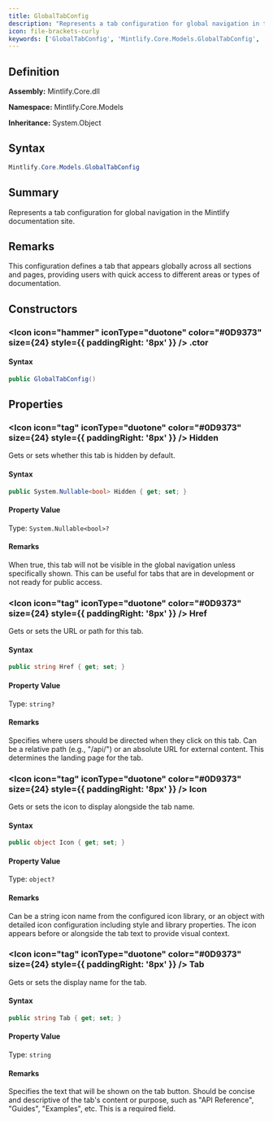 ```yaml
---
title: GlobalTabConfig
description: "Represents a tab configuration for global navigation in the Mintlify documentation site."
icon: file-brackets-curly
keywords: ['GlobalTabConfig', 'Mintlify.Core.Models.GlobalTabConfig', 'Mintlify.Core.Models', 'class', 'System.Object']
---
```


## Definition

**Assembly:** Mintlify.Core.dll

**Namespace:** Mintlify.Core.Models

**Inheritance:** System.Object

## Syntax

```csharp
Mintlify.Core.Models.GlobalTabConfig
```

## Summary

Represents a tab configuration for global navigation in the Mintlify documentation site.

## Remarks

This configuration defines a tab that appears globally across all sections and pages,
            providing users with quick access to different areas or types of documentation.

## Constructors

### <Icon icon="hammer" iconType="duotone" color="#0D9373" size={24} style={{ paddingRight: '8px' }} />  .ctor

#### Syntax

```csharp
public GlobalTabConfig()
```

## Properties

### <Icon icon="tag" iconType="duotone" color="#0D9373" size={24} style={{ paddingRight: '8px' }} />  Hidden

Gets or sets whether this tab is hidden by default.

#### Syntax

```csharp
public System.Nullable<bool> Hidden { get; set; }
```

#### Property Value

Type: `System.Nullable<bool>?`

#### Remarks

When true, this tab will not be visible in the global navigation unless
            specifically shown. This can be useful for tabs that are in development
            or not ready for public access.

### <Icon icon="tag" iconType="duotone" color="#0D9373" size={24} style={{ paddingRight: '8px' }} />  Href

Gets or sets the URL or path for this tab.

#### Syntax

```csharp
public string Href { get; set; }
```

#### Property Value

Type: `string?`

#### Remarks

Specifies where users should be directed when they click on this tab.
            Can be a relative path (e.g., "/api/") or an absolute URL for external content.
            This determines the landing page for the tab.

### <Icon icon="tag" iconType="duotone" color="#0D9373" size={24} style={{ paddingRight: '8px' }} />  Icon

Gets or sets the icon to display alongside the tab name.

#### Syntax

```csharp
public object Icon { get; set; }
```

#### Property Value

Type: `object?`

#### Remarks

Can be a string icon name from the configured icon library, or an object
            with detailed icon configuration including style and library properties.
            The icon appears before or alongside the tab text to provide visual context.

### <Icon icon="tag" iconType="duotone" color="#0D9373" size={24} style={{ paddingRight: '8px' }} />  Tab

Gets or sets the display name for the tab.

#### Syntax

```csharp
public string Tab { get; set; }
```

#### Property Value

Type: `string`

#### Remarks

Specifies the text that will be shown on the tab button. Should be concise
            and descriptive of the tab's content or purpose, such as "API Reference",
            "Guides", "Examples", etc. This is a required field.

